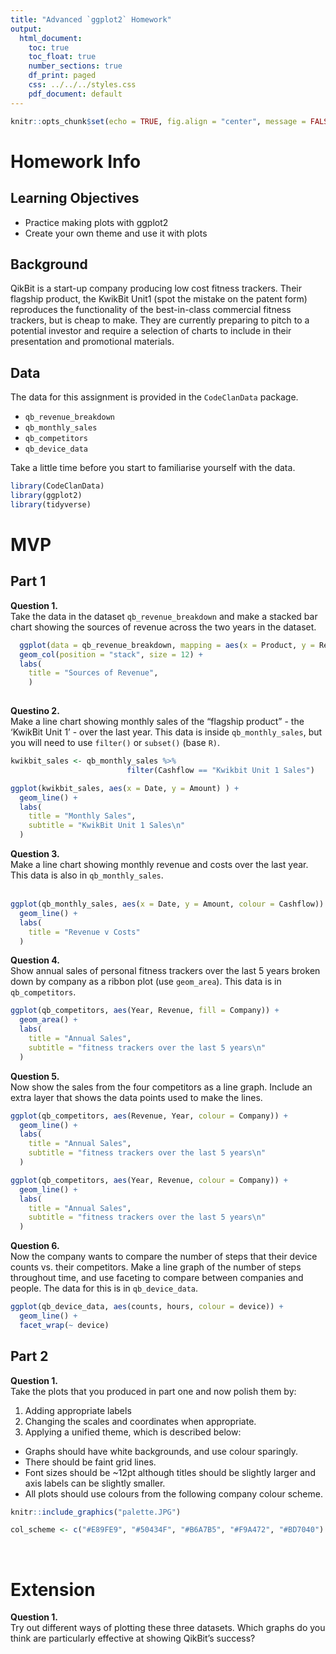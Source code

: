 ```yaml
---
title: "Advanced `ggplot2` Homework"
output:
  html_document:
    toc: true
    toc_float: true
    number_sections: true
    df_print: paged
    css: ../../../styles.css
    pdf_document: default
---
```

  
```r
knitr::opts_chunk$set(echo = TRUE, fig.align = "center", message = FALSE)
```

# Homework Info

## Learning Objectives<br>

* Practice making plots with ggplot2
* Create your own theme and use it with plots

## Background

QikBit is a start-up company producing low cost fitness trackers. Their flagship product, the KwikBit Unit1 (spot the mistake on the patent form) reproduces the functionality of the best-in-class commercial fitness trackers, but is cheap to make.  They are currently preparing to pitch to a potential investor and require a selection of charts to include in their presentation and promotional materials.

## Data

The data for this assignment is provided in the `CodeClanData` package.

* `qb_revenue_breakdown`
* `qb_monthly_sales`
* `qb_competitors`
* `qb_device_data`

Take a little time before you start to familiarise yourself with the data.

```r
library(CodeClanData)
library(ggplot2)
library(tidyverse)
```


# MVP

## Part 1

**Question 1.**  
Take the data in the dataset `qb_revenue_breakdown` and make a stacked bar chart showing the sources of revenue across the two years in the dataset.
<br>
```r
 
  ggplot(data = qb_revenue_breakdown, mapping = aes(x = Product, y = Revenue, fill = Year)) +
  geom_col(position = "stack", size = 12) +
  labs(
    title = "Sources of Revenue",
    )
  
```

**Questino 2.**  
Make a line chart showing monthly sales of the "flagship product" - the 'KwikBit Unit 1' - over the last year. This data is inside `qb_monthly_sales`, but you will need to use `filter()` or `subset()` (base `R)`.
<br>
```r
kwikbit_sales <- qb_monthly_sales %>% 
                          filter(Cashflow == "Kwikbit Unit 1 Sales")

ggplot(kwikbit_sales, aes(x = Date, y = Amount) ) +
  geom_line() +
  labs(
    title = "Monthly Sales",
    subtitle = "KwikBit Unit 1 Sales\n"
  )

```

**Question 3.**  
Make a line chart showing monthly revenue and costs over the last year. This data is also in `qb_monthly_sales`.							
<br>
```r
ggplot(qb_monthly_sales, aes(x = Date, y = Amount, colour = Cashflow)) +
  geom_line() +
  labs(
    title = "Revenue v Costs"
  )
```

**Question 4.**  
Show annual sales of personal fitness trackers over the last 5 years broken down by company as a ribbon plot (use `geom_area`). This data is in `qb_competitors`.
<br>
```r
ggplot(qb_competitors, aes(Year, Revenue, fill = Company)) +
  geom_area() +
  labs(
    title = "Annual Sales",
    subtitle = "fitness trackers over the last 5 years\n"
  )
```

**Question 5.**  
Now show the sales from the four competitors as a line graph. Include an extra layer that shows the data points used to make the lines.
<br>
```r
ggplot(qb_competitors, aes(Revenue, Year, colour = Company)) +
  geom_line() +
  labs(
    title = "Annual Sales",
    subtitle = "fitness trackers over the last 5 years\n"
  )

ggplot(qb_competitors, aes(Year, Revenue, colour = Company)) +
  geom_line() +
  labs(
    title = "Annual Sales",
    subtitle = "fitness trackers over the last 5 years\n"
  )
```


**Question 6.**  
Now the company wants to compare the number of steps that their device counts vs. their competitors. Make a line graph of the number of steps throughout time, and use faceting to compare between companies and people. The data for this is in `qb_device_data`.
<br>
```r


ggplot(qb_device_data, aes(counts, hours, colour = device)) +
  geom_line() +
  facet_wrap(~ device)
```


## Part 2 

**Question 1.**  
Take the plots that you produced in part one and now polish them by:

1. Adding appropriate labels
2. Changing the scales and coordinates when appropriate.
3. Applying a unified theme, which is described below:
  * Graphs should have white backgrounds, and use colour sparingly.
  * There should be faint grid lines.
  * Font sizes should be ~12pt although titles should be slightly larger and axis labels can be slightly smaller. 
  * All plots should use colours from the following company colour scheme.

```r
knitr::include_graphics("palette.JPG")
```

```r
col_scheme <- c("#E89FE9", "#50434F", "#B6A7B5", "#F9A472", "#BD7040")
```
<br>

# Extension

**Question 1.**  
Try out different ways of plotting these three datasets. Which graphs do you think are particularly effective at showing QikBit's success?
<br>
